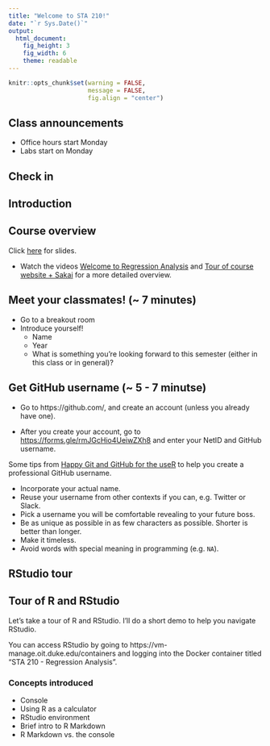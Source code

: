 ```yaml
---
title: "Welcome to STA 210!"
date: "`r Sys.Date()`"
output: 
  html_document: 
    fig_height: 3
    fig_width: 6
    theme: readable
---
```


```r
knitr::opts_chunk$set(warning = FALSE, 
                      message = FALSE, 
                      fig.align = "center")
```

## Class announcements

- Office hours start Monday
- Labs start on Monday

## Check in 

## Introduction


## Course overview

Click [here](01-course-overview.html) for slides.

- Watch the videos [Welcome to Regression Analysis](https://warpwire.duke.edu/w/jQ0FAA/) and [Tour of course website + Sakai](https://warpwire.duke.edu/w/_wsFAA/) for a more detailed overview. 

## Meet your classmates! (~ 7 minutes)

- Go to a breakout room
- Introduce yourself!
  - Name
  - Year
  - What is something you're looking forward to this semester (either in this class or in general)?

## Get GitHub username (~ 5 - 7 minutse)

- Go to https://github.com/, and create an account (unless you already have one). 

- After you create your account, go to [https://forms.gle/rmJGcHio4UeiwZXh8](https://forms.gle/rmJGcHio4UeiwZXh8) and enter your NetID and  GitHub username. 

Some tips from [Happy Git and GitHub for the useR](http://happygitwithr.com/github-acct.html#username-advice) to help you create a professional GitHub username.

- Incorporate your actual name.
- Reuse your username from other contexts if you can, e.g. Twitter or Slack.
- Pick a username you will be comfortable revealing to your future boss.
- Be as unique as possible in as few characters as possible. Shorter is better than longer.
- Make it timeless.</small>
- Avoid words with special meaning in programming (e.g. `NA`).


## RStudio tour 

## Tour of R and RStudio 

Let's take a tour of R and RStudio. I'll do a short demo to help you navigate RStudio. 

You can access RStudio by going to  https://vm-manage.oit.duke.edu/containers and logging into the Docker container titled "STA 210 - Regression Analysis".

### Concepts introduced

- Console
- Using R as a calculator
- RStudio environment
- Brief intro to R Markdown
- R Markdown vs. the console


